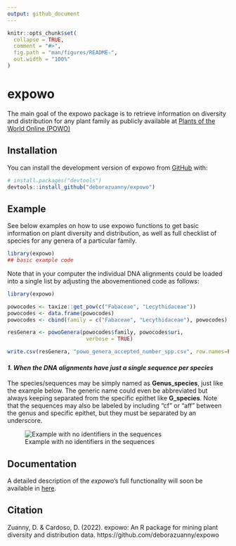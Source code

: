 ```yaml
---
output: github_document
---
```


<!-- README.md is generated from README.Rmd. Please edit that file -->

```r
knitr::opts_chunk$set(
  collapse = TRUE,
  comment = "#>",
  fig.path = "man/figures/README-",
  out.width = "100%"
)
```

# expowo

<!-- badges: start -->
<!-- badges: end -->

The main goal of the expowo package is to retrieve information on diversity
and distribution for any plant family as publicly available at [Plants of the World Online (POWO)](https://powo.science.kew.org)


## Installation

You can install the development version of expowo from [GitHub](https://github.com/) with:

``` r
# install.packages("devtools")
devtools::install_github("deborazuanny/expowo")
```

## Example

See below examples on how to use expowo functions to get basic information
on plant diversity and distribution, as well as full checklist of species for
any genera of a particular family.

``` r
library(expowo)
## basic example code
```

Note that in your computer the individual DNA alignments could be loaded into a single list by adjusting the abovementioned code as follows:

```r
library(expowo)

powocodes <- taxize::get_pow(c("Fabaceae", "Lecythidaceae"))
powocodes <- data.frame(powocodes)
powocodes <- cbind(family = c("Fabaceae", "Lecythidaceae"), powocodes)

resGenera <- powoGenera(powocodes$family, powocodes$uri,
                         verbose = TRUE)

write.csv(resGenera, "powo_genera_accepted_number_spp.csv", row.names=FALSE)
```


#### _1. When the DNA alignments have just a single sequence per species_

The species/sequences may be simply named as __Genus_species__, just like the example below. The generic name could even be abbreviated but always keeping separated from the specific epithet like __G_species__. Note that the sequences may also be labeled by including "cf" or "aff" between the genus and specific epithet, but they must be separated by an underscore.


![Example with no identifiers in the sequences](vignettes/labelling_no_identifiers.png)


## Documentation
A detailed description of the _expowo_'s full functionality will soon be available in [here](https://github.com/deborazuanny/expowo/tree/main/vignettes/).


## Citation
Zuanny, D. & Cardoso, D. (2022). expowo: An R package for mining plant diversity and distribution data. https://github.com/deborazuanny/expowo
